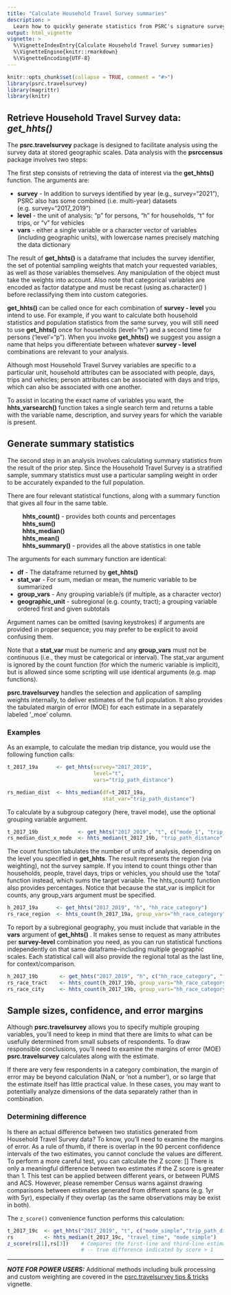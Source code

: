 ```yaml
---
title: "Calculate Household Travel Survey summaries"
description: >
  Learn how to quickly generate statistics from PSRC's signature survey
output: html_vignette
vignette: >
  %\VignetteIndexEntry{Calculate Household Travel Survey summaries}
  %\VignetteEngine{knitr::rmarkdown}
  %\VignetteEncoding{UTF-8}
---
```


```r
knitr::opts_chunk$set(collapse = TRUE, comment = "#>")
library(psrc.travelsurvey)
library(magrittr)
library(knitr)
```

## Retrieve Household Travel Survey data: *get_hhts()*

The **psrc.travelsurvey** package is designed to facilitate analysis using the survey data at stored geographic scales. Data analysis with the **psrccensus** package involves two steps:

The first step consists of retrieving the data of interest via the **get_hhts()** function. The arguments are:

  * **survey** - In addition to surveys identified by year (e.g., survey="2021"), PSRC also has some combined (i.e. multi-year) datasets (e.g. survey="2017_2019")
  * **level**  - the unit of analysis: "p" for persons, "h" for households, "t" for trips, or "v" for vehicles
  * **vars**   - either a single variable or a character vector of variables (including geographic units), with lowercase names precisely matching the data dictionary

The result of **get_hhts()** is a dataframe that includes the survey identifier, the set of potential sampling weights that match your requested variables, as well as those variables themselves. Any manipulation of the object must take the weights into account. Also note that categorical variables are encoded as factor datatype and must be recast (using as.character() ) before reclassifying them into custom categories. 
  
**get_hhts()** can be called once for each combination of **survey - level** you intend to use. For example, if you want to calculate both household statistics and population statistics from the same survey, you will still need to use **get_hhts()** once for households (level="h") and a second time for persons ('level'="p"). When you invoke **get_hhts()** we suggest you assign a name that helps you differentiate between whatever **survey - level** combinations are relevant to your analysis.

Although most Household Travel Survey variables are specific to a particular unit, household attributes can be associated with people, days, trips and vehicles; person attributes can be associated with days and trips, which can also be associated with one another.

To assist in locating the exact name of variables you want, the **hhts_varsearch()** function takes a single search term and returns a table with the variable name, description, and survey years for which the variable is present.

## Generate summary statistics

The second step in an analysis involves calculating summary statistics from the result of the prior step. Since the Household Travel Survey is a stratified sample, summary statistics must use a particular sampling weight in order to be accurately expanded to the full population.

There are four relevant statistical functions, along with a summary function that gives all four in the same table. 

|          **hhts_count()** - provides both counts and percentages 
|          **hhts_sum()** 
|          **hhts_median()**  
|          **hhts_mean()**
|          **hhts_summary()** - provides all the above statistics in one table

The arguments for each summary function are identical:

  * **df**              - The dataframe returned by **get_hhts()**
  * **stat_var**        - For sum, median or mean, the numeric variable to be summarized
  * **group_vars**      - Any grouping variable/s (if multiple, as a character vector)
  * **geographic_unit** - subregional (e.g. county, tract); a grouping variable ordered first and given subtotals

Argument names can be omitted (saving keystrokes) if arguments are provided in proper sequence; you may prefer to be explicit to avoid confusing them. 

Note that a **stat_var** must be numeric and any **group_vars** must not be continuous (i.e., they must be categorical or interval). The stat_var argument is ignored by the count function (for which the numeric variable is implicit), but is allowed since some scripting will use identical arguments (e.g. map functions).

**psrc.travelsurvey** handles the selection and application of sampling weights internally, to deliver estimates of the full population. It also provides the tabulated margin of error (MOE) for each estimate in a separately labeled '_moe' column. 


### Examples

As an example, to calculate the median trip distance, you would use the following function calls:
```r
t_2017_19a      <- get_hhts(survey="2017_2019",
                            level="t",
                            vars="trip_path_distance")

rs_median_dist  <- hhts_median(df=t_2017_19a, 
                               stat_var="trip_path_distance")
```


To calculate by a subgroup category (here, travel mode), use the optional grouping variable argument.
```r
t_2017_19b             <- get_hhts("2017_2019", "t", c("mode_1", "trip_path_distance"))
rs_median_dist_x_mode  <- hhts_median(t_2017_19b, "trip_path_distance", "mode_1")
```


The count function tabulates the number of units of analysis, depending on the level you specified in **get_hhts**. The result represents the region (via weighting), not the survey sample. If you intend to count things other than households, people, travel days, trips or vehicles, you should use the 'total' function instead, which sums the target variable. The hhts_count() function also provides percentages. Notice that because the stat_var is implicit for counts, any group_vars argument must be specified.
```r
h_2017_19a      <- get_hhts("2017_2019", "h", "hh_race_category")
rs_race_region  <- hhts_count(h_2017_19a, group_vars="hh_race_category")
```


To report by a subregional geography, you must include that variable in the **vars** argument of **get_hhts()** . It makes sense to request as many attributes per **survey-level** combination you need, as you can run statistical functions independently on that same dataframe--including multiple geographic scales. Each statistical call will also provide the regional total as the last line, for context/comparison.
```r
h_2017_19b       <- get_hhts("2017_2019", "h", c("hh_race_category", "final_home_tract", "home_city_name")
rs_race_tract    <- hhts_count(h_2017_19b, group_vars="hh_race_category", geographic_unit="final_home_tract")
rs_race_city     <- hhts_count(h_2017_19b, group_vars="hh_race_category", geographic_unit="home_city_name")
```


## Sample sizes, confidence, and error margins

Although **psrc.travelsurvey** allows you to specify multiple grouping variables, you'll need to keep in mind that there are limits to what can be usefully determined from small subsets of respondents. To draw responsible conclusions, you'll need to examine the margins of error (MOE) **psrc.travelsurvey** calculates along with the estimate.

If there are very few respondents in a category combination, the margin of error may be beyond calculation (NaN, or 'not a number'), or so large that the estimate itself has little practical value. In these cases, you may want to potentially analyze dimensions of the data separately rather than in combination.

### Determining difference
Is there an actual difference between two statistics generated from Household Travel Survey data? To know, you'll need to examine the margins of error. As a rule of thumb, if there is overlap in the 90 percent confidence intervals of the two estimates, you cannot conclude the values are different. To perform a more careful test, you can calculate the Z score:
\[\frac{|Est_{1} - Est_{2}|}{\sqrt{MOE_{est1}^2 + MOE_{est2}^2}}\]
There is only a meaningful difference between two estimates if the Z score is greater than 1. This test can be applied between different years, or between PUMS and ACS. However, please remember Census warns against drawing comparisons between estimates generated from different spans (e.g. 1yr with 5yr), especially if they overlap (as the same observations may be exist in both).

The `z_score()` convenience function performs this calculation:
```r
t_2017_19c  <- get_hhts("2017_2019", "t", c("mode_simple","trip_path_distance","travel_time"))
rs          <- hhts_median(t_2017_19c, "travel_time", "mode_simple")
z_score(rs[1],rs[3])    # Compares the first-line and third-line estimates for significant difference; 
                        # -- true difference indicated by score > 1 

```
***
**_NOTE FOR POWER USERS:_** 
Additional methods including bulk processing and custom weighting are covered in the [psrc.travelsurvey tips & tricks](https://psrc.github.io/psrc.travelsurvey/articles/psrc.travelsurvey_tips_and_tricks.html) vignette.

